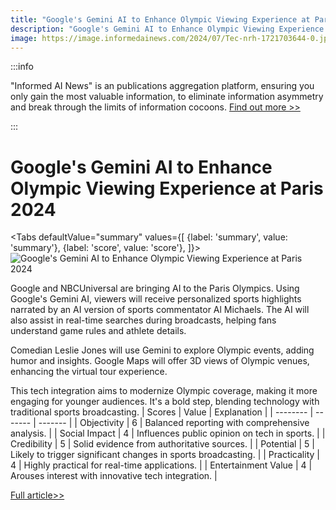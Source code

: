 ```yaml
---
title: "Google's Gemini AI to Enhance Olympic Viewing Experience at Paris 2024"
description: "Google's Gemini AI to Enhance Olympic Viewing Experience at Paris 2024"
image: https://image.informedainews.com/2024/07/Tec-nrh-1721703644-0.jpg
---
```



:::info

"Informed AI News" is an publications aggregation platform, ensuring you only gain the most valuable information, to eliminate information asymmetry and break through the limits of information cocoons.  [Find out more >>](/)

:::

# Google's Gemini AI to Enhance Olympic Viewing Experience at Paris 2024


<Tabs
	defaultValue="summary"
	values={[
	{label: 'summary', value: 'summary'},
	{label: 'score', value: 'score'},
]}>
<TabItem value="summary">
<img
  src="https://image.informedainews.com/2024/07/Tec-nrh-1721703644-0.jpg"
  alt="Google's Gemini AI to Enhance Olympic Viewing Experience at Paris 2024"
/>



Google and NBCUniversal are bringing AI to the Paris Olympics. Using Google's Gemini AI, viewers will receive personalized sports highlights narrated by an AI version of sports commentator Al Michaels. The AI will also assist in real-time searches during broadcasts, helping fans understand game rules and athlete details.

Comedian Leslie Jones will use Gemini to explore Olympic events, adding humor and insights. Google Maps will offer 3D views of Olympic venues, enhancing the virtual tour experience.

This tech integration aims to modernize Olympic coverage, making it more engaging for younger audiences. It's a bold step, blending technology with traditional sports broadcasting.
</TabItem>
<TabItem value="score">
	| Scores     | Value   | Explanation |
	| -------- | ------- | ------- |
	| Objectivity  | 6    | Balanced reporting with comprehensive analysis.    |
	| Social Impact | 4     | Influences public opinion on tech in sports.    |
	| Credibility    | 5    | Solid evidence from authoritative sources.    |
	| Potential    | 5    | Likely to trigger significant changes in sports broadcasting.    |
	| Practicality    | 4    | Highly practical for real-time applications.    |
	| Entertainment Value    | 4    | Arouses interest with innovative tech integration.    |
</TabItem>
</Tabs>

[Full article>>](https://www.cnbeta.com.tw/articles/tech/1439255.htm)
